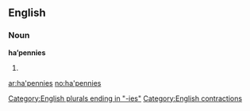 ==English==

===Noun===
'''ha’pennies''' {{p}}

# {{plural of|[[ha'penny#English|ha’penny]]}}

[[Category:English plurals ending in "-ies"]]
[[Category:English contractions]]

[[ar:ha'pennies]]
[[no:ha'pennies]]